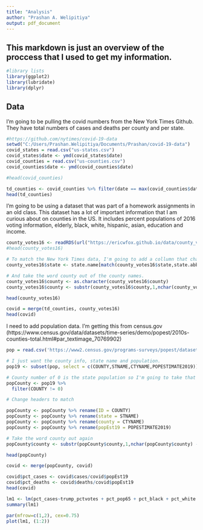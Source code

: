 ```yaml
---
title: "Analysis"
author: "Prashan A. Welipitiya"
output: pdf_document
---
```

## This markdown is just an overview of the proccess that I used to get my information. 

```r
#library lists
library(ggplot2)
library(lubridate)
library(dplyr)
```
## Data

I'm going to be pulling the covid numbers from the New York Times Github. They have total numbers of cases and deaths per county and per state. 

```r
#https://github.com/nytimes/covid-19-data
setwd("C:/Users/Prashan.Welipitiya/Documents/Prashan/covid-19-data")
covid_states = read.csv("us-states.csv")
covid_states$date <- ymd(covid_states$date)
covid_counties = read.csv("us-counties.csv")
covid_counties$date <- ymd(covid_counties$date)

#head(covid_counties)

td_counties <- covid_counties %>% filter(date == max(covid_counties$date))
head(td_counties)
```


I'm going to be using a dataset that was part of a homework assignments in an old class. This dataset has a lot of important information that I am curious about on counties in the US. It includes percent populations of 2016 voting information, elderly, black, white, hispanic, asian, education and income.  

```r
county_votes16 <- readRDS(url("https://ericwfox.github.io/data/county_votes16.rds"))
#head(county_votes16)
```

```r
# To match the New York Times data, I'm going to add a collumn that changes the state abbreviation to the name 
county_votes16$state <- state.name[match(county_votes16$state,state.abb)]

# And take the word county out of the county names. 
county_votes16$county <- as.character(county_votes16$county)
county_votes16$county <- substr(county_votes16$county,1,nchar(county_votes16$county) - 7)

head(county_votes16)
```

```r
covid = merge(td_counties, county_votes16)
head(covid)
```
I need to add population data. I'm getting this from census.gov (https://www.census.gov/data/datasets/time-series/demo/popest/2010s-counties-total.html#par_textimage_70769902)

```r
pop = read.csv('https://www2.census.gov/programs-surveys/popest/datasets/2010-2019/counties/totals/co-est2019-alldata.csv')
```

```r
# I just want the county info, state name and population. 
pop19 <- subset(pop, select = c(COUNTY,STNAME,CTYNAME,POPESTIMATE2019))

# County number of 0 is the state population so I'm going to take that out for now. 
popCounty <- pop19 %>% 
  filter(COUNTY != 0)

# Change headers to match

popCounty <- popCounty %>% rename(ID = COUNTY)
popCounty <- popCounty %>% rename(state = STNAME)
popCounty <- popCounty %>% rename(county = CTYNAME)
popCounty <- popCounty %>% rename(popEst19 = POPESTIMATE2019)

# Take the word county out again
popCounty$county <- substr(popCounty$county,1,nchar(popCounty$county) - 7)

head(popCounty)

covid <- merge(popCounty, covid)

```

```r
covid$pct_cases <- covid$cases/covid$popEst19
covid$pct_deaths <- covid$deaths/covid$popEst19
head(covid)
```

```r
lm1 <- lm(pct_cases~trump_pctvotes + pct_pop65 + pct_black + pct_white + pct_hispanic + pct_asian + highschool + bachelors + income, data = covid)
summary(lm1)
```


```r
par(mfrow=c(1,2), cex=0.75) 
plot(lm1, (1:2))
```

